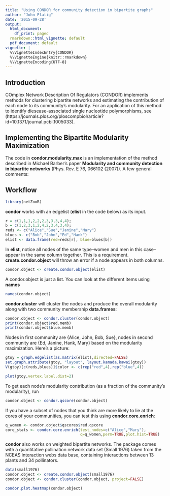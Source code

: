 ```yaml
---
title: "Using CONDOR for community detection in bipartite graphs"
author: "John Platig"
date: '2015-09-28'
output:
  html_document:
    df_print: paged
  rmarkdown::html_vignette: default
  pdf_document: default
vignette: |
  %\VignetteIndexEntry{CONDOR} 
  %\VignetteEngine{knitr::rmarkdown} 
  %\VignetteEncoding{UTF-8}
---
```


## Introduction
COmplex Network Description Of Regulators (CONDOR) implements methods for clustering bipartite networks and estimating the contribution of each node to its community's modularity. For an application of this method to identify diesease-associated single nucleotide polymorphisms, see (https://journals.plos.org/ploscompbiol/article?id=10.1371/journal.pcbi.1005033).

## Implementing the Bipartite Modularity Maximization
The code in **condor.modularity.max** is an implementation of the method described in Michael Barber's paper **Modularity and community detection in bipartite networks** (Phys. Rev. E 76, 066102 (2007)). A few general comments:
\begin{itemize}
-  Maximizing bipartite modularity is an NP-hard problem
-  This method is heuristic and can depend on initial assignments of the nodes to communities
-  For the implementation in **condor.cluster**, I use a non-bipartite community detection method from the **igraph** package to use as initial assignments of nodes to communities, which are then used in **condor.modularity.max**.
-  Community structure is designed to cluster networks that form a giant connected component. All of the analysis in this package uses the giant connected component.
\end{itemize}
## Workflow
```r
library(netZooR)
```
**condor** works with an edgelist (**elist** in the code below) as its input. 
```r
r = c(1,1,1,2,2,2,3,3,3,4,4);
b = c(1,2,3,1,2,4,2,3,4,3,4);
reds <- c("Alice","Sue","Janine","Mary")
blues <- c("Bob","John","Ed","Hank")
elist <- data.frame(red=reds[r], blue=blues[b])
```
In **elist**, notice all nodes of the same type--women and men in this case--appear in the same column together. This is a requirement. **create.condor.object** will throw an error if a node appears in both columns. 
```r
condor.object <- create.condor.object(elist)
```
A condor.object is just a list. You can look at the different items using **names**
```r
names(condor.object)
```
**condor.cluster** will cluster the nodes and produce the overall modularity along with two community membership **data.frames**:
```r
condor.object <- condor.cluster(condor.object)
print(condor.object$red.memb)
print(condor.object$blue.memb)
```
Nodes in first community are {Alice, John, Bob, Sue}, nodes in second community are {Ed, Janine, Hank, Mary} based on the modularity maximization. Here's a picture:

```r
gtoy = graph.edgelist(as.matrix(elist),directed=FALSE)
set.graph.attribute(gtoy, "layout", layout.kamada.kawai(gtoy))
V(gtoy)[c(reds,blues)]$color <- c(rep("red",4),rep("blue",4))
```

```r
plot(gtoy,vertex.label.dist=2)
```

To get each node's modularity contribution (as a fraction of the community's modularity), run
```r
condor.object <- condor.qscore(condor.object)
```
If you have a subset of nodes that you think are more likely to lie at the cores of your communities, you can test this using **condor.core.enrich**:

```r
q_women <- condor.object$qscores$red.qscore
core_stats <- condor.core.enrich(test_nodes=c("Alice","Mary"),
                                 q=q_women,perm=TRUE,plot.hist=TRUE)
```

**condor** also works on weighted bipartite networks. The package comes with a quantitative pollination network data set (Small 1976) taken from the NCEAS interaction webs data base, containing interactions between 13 plants and 34 pollinators.
```r
data(small1976)
condor.object <- create.condor.object(small1976)
condor.object <- condor.cluster(condor.object, project=FALSE)
```

```r
condor.plot.heatmap(condor.object)
```

